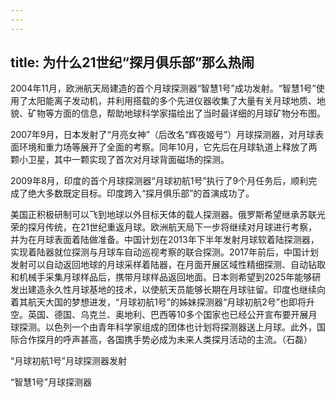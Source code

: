 ```yaml
---
---
---
```

title: 为什么21世纪“探月俱乐部”那么热闹
---




2004年11月，欧洲航天局建造的首个月球探测器“智慧1号”成功发射。“智慧1号”使用了太阳能离子发动机，并利用搭载的多个先进仪器收集了大量有关月球地质、地貌、矿物等方面的信息，帮助地球科学家描绘出了当时最详细的月球矿物分布图。

2007年9月，日本发射了“月亮女神”（后改名“辉夜姬号”）月球探测器，对月球表面环境和重力场等展开了全面的考察。同年10月，它先后在月球轨道上释放了两颗小卫星，其中一颗实现了首次对月球背面磁场的探测。

2009年8月，印度的首个月球探测器“月球初航1号”执行了9个月任务后，顺利完成了绝大多数既定目标。印度跨入“探月俱乐部”的首演成功了。

美国正积极研制可以飞到地球以外目标天体的载人探测器。俄罗斯希望继承苏联光荣的探月传统，在21世纪重返月球。欧洲航天局下一步将继续对月球进行考察，并为在月球表面着陆做准备。中国计划在2013年下半年发射月球软着陆探测器，实现着陆器就位探测与月球车自动巡视考察的联合探测。2017年前后，中国计划发射可以自动返回地球的月球采样着陆器，在月面开展区域性精细探测、自动钻取和机械手采集月球样品后，携带月球样品返回地面。日本则希望到2025年能够研发出建造永久性月球基地的技术，以使航天员能够长期在月球驻留。印度也继续向着其航天大国的梦想进发，“月球初航1号”的姊妹探测器“月球初航2号”也即将升空。英国、德国、乌克兰、奥地利、巴西等10多个国家也已经公开宣布要开展月球探测。以色列一个由青年科学家组成的团体也计划将探测器送上月球。此外，国际合作探月的呼声甚高，各国携手势必成为未来人类探月活动的主流。（石磊）

“月球初航1号”月球探测器发射



“智慧1号”月球探测器